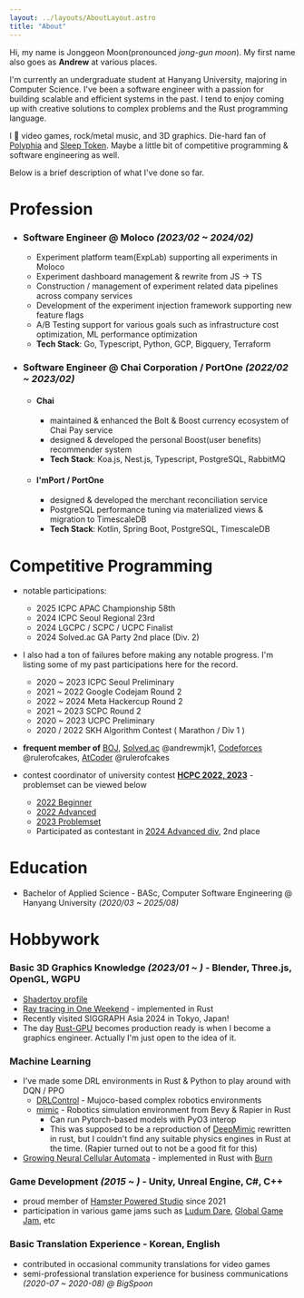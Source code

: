 ```yaml
---
layout: ../layouts/AboutLayout.astro
title: "About"
---
```


Hi, my name is Jonggeon Moon(pronounced _jong-gun moon_). My first name also goes as **Andrew** at various places.

I'm currently an undergraduate student at Hanyang University, majoring in Computer Science.
I've been a software engineer with a passion for building scalable and efficient systems in the past. I tend to enjoy coming up with creative solutions to complex problems and the Rust programming language.

I :sparkling_heart: video games, rock/metal music, and 3D graphics. Die-hard fan of [Polyphia](https://www.polyphia.com/) and [Sleep Token](https://www.sleep-token.com/).
Maybe a little bit of competitive programming & software engineering as well.

Below is a brief description of what I've done so far.

# Profession

- ### Software Engineer @ Moloco _(2023/02 ~ 2024/02)_
  - Experiment platform team(ExpLab) supporting all experiments in Moloco
  - Experiment dashboard management & rewrite from JS -> TS
  - Construction / management of experiment related data pipelines across company services
  - Development of the experiment injection framework supporting new feature flags
  - A/B Testing support for various goals such as infrastructure cost optimization, ML performance optimization
  - **Tech Stack**: Go, Typescript, Python, GCP, Bigquery, Terraform
- ### Software Engineer @ Chai Corporation / PortOne _(2022/02 ~ 2023/02)_
  - #### Chai
    - maintained & enhanced the Bolt & Boost currency ecosystem of Chai Pay service
    - designed & developed the personal Boost(user benefits) recommender system
    - **Tech Stack**: Koa.js, Nest.js, Typescript, PostgreSQL, RabbitMQ
  - #### I'mPort / PortOne
    - designed & developed the merchant reconciliation service
    - PostgreSQL performance tuning via materialized views & migration to TimescaleDB
    - **Tech Stack**: Kotlin, Spring Boot, PostgreSQL, TimescaleDB

# Competitive Programming

- notable participations:

  - 2025 ICPC APAC Championship 58th
  - 2024 ICPC Seoul Regional 23rd
  - 2024 LGCPC / SCPC / UCPC Finalist
  - 2024 Solved.ac GA Party 2nd place (Div. 2)

- I also had a ton of failures before making any notable progress. I'm listing some of my past participations here for the record.

  - 2020 ~ 2023 ICPC Seoul Preliminary
  - 2021 ~ 2022 Google Codejam Round 2
  - 2022 ~ 2024 Meta Hackercup Round 2
  - 2021 ~ 2023 SCPC Round 2
  - 2020 ~ 2023 UCPC Preliminary
  - 2020 / 2022 SKH Algorithm Contest ( Marathon / Div 1 )

- **frequent member of** [BOJ](https://www.acmicpc.net/user/andrewmjk1), [Solved.ac](https://solved.ac/profile/andrewmjk1) @andrewmjk1, [Codeforces](https://codeforces.com/profile/rulerofcakes) @rulerofcakes, [AtCoder](https://atcoder.jp/users/rulerofcakes) @rulerofcakes
- contest coordinator of university contest [**HCPC 2022, 2023**](https://hcpc.hanyang.ac.kr/) - problemset can be viewed below
  - [2022 Beginner](https://www.acmicpc.net/contest/view/916)
  - [2022 Advanced](https://www.acmicpc.net/contest/view/917)
  - [2023 Problemset](https://www.acmicpc.net/category/681)
  - Participated as contestant in [2024 Advanced div](https://www.acmicpc.net/contest/view/1418), 2nd place

# Education

- Bachelor of Applied Science - BASc, Computer Software Engineering @ Hanyang University _(2020/03 ~ 2025/08)_

# Hobbywork

### Basic 3D Graphics Knowledge _(2023/01 ~ )_ - Blender, Three.js, OpenGL, WGPU

- [Shadertoy profile](https://www.shadertoy.com/user/rulerofcakes)
- [Ray tracing in One Weekend](https://github.com/RulerOfCakes/raytracing-weekend) - implemented in Rust
- Recently visited SIGGRAPH Asia 2024 in Tokyo, Japan!
- The day [Rust-GPU](https://github.com/Rust-GPU/rust-gpu) becomes production ready is when I become a graphics engineer. Actually I'm just open to the idea of it.

### Machine Learning

- I've made some DRL environments in Rust & Python to play around with DQN / PPO
  - [DRLControl](https://github.com/RulerOfCakes/drlcontrol) - Mujoco-based complex robotics environments
  - [mimic](https://github.com/RulerOfCakes/mimic) - Robotics simulation environment from Bevy & Rapier in Rust
    - Can run Pytorch-based models with PyO3 interop
    - This was supposed to be a reproduction of [DeepMimic](https://xbpeng.github.io/projects/DeepMimic/index.html) rewritten in rust, but I couldn't find any suitable physics engines in Rust at the time. (Rapier turned out to not be a good fit for this)
- [Growing Neural Cellular Automata](https://github.com/RulerOfCakes/gnca) - implemented in Rust with [Burn](https://burn.dev/)

### Game Development _(2015 ~ )_ - Unity, Unreal Engine, C#, C++

- proud member of [Hamster Powered Studio](https://www.hamsterpoweredstudio.com) since 2021
- participation in various game jams such as [Ludum Dare](https://ldjam.com/), [Global Game Jam](https://globalgamejam.org/), etc

### Basic Translation Experience - Korean, English

- contributed in occasional community translations for video games
- semi-professional translation experience for business communications _(2020-07 ~ 2020-08) @ BigSpoon_
